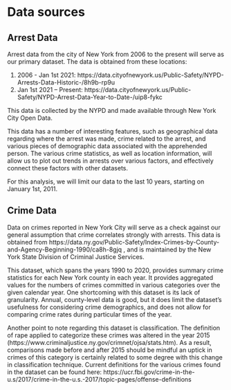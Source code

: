 # Data sources

## Arrest Data

Arrest data from the city of New York from 2006 to the present will serve as our primary dataset. The data is obtained from these locations:

1. 2006 - Jan 1st 2021: https://data.cityofnewyork.us/Public-Safety/NYPD-Arrests-Data-Historic-/8h9b-rp9u 
2. Jan 1st 2021 – Present: https://data.cityofnewyork.us/Public-Safety/NYPD-Arrest-Data-Year-to-Date-/uip8-fykc 

This data is collected by the NYPD and made available through New York City Open Data.

This data has a number of interesting features, such as geographical data regarding where the arrest was made, crime related to the arrest, and various pieces of demographic data associated with the apprehended person. The various crime statistics, as well as location information, will allow us to plot out trends in arrests over various factors, and effectively connect these factors with other datasets.

For this analysis, we will limit our data to the last 10 years, starting on January 1st, 2011.

## Crime Data

Data on crimes reported in New York City will serve as a check against our general assumption that crime correlates strongly with arrests. This data is obtained from https://data.ny.gov/Public-Safety/Index-Crimes-by-County-and-Agency-Beginning-1990/ca8h-8gjq , and is maintained by the New York State Division of Criminal Justice Services.

This dataset, which spans the years 1990 to 2020, provides summary crime statistics for each New York county in each year. It provides aggregated values for the numbers of crimes committed in various categories over the given calendar year. One shortcoming with this dataset is its lack of granularity. Annual, county-level data is good, but it does limit the dataset's usefulness for considering crime demographics, and does not allow for comparing crime rates during particular times of the year.

Another point to note regarding this dataset is classification. The definition of rape applied to categorize these crimes was altered in the year 2015 (https://www.criminaljustice.ny.gov/crimnet/ojsa/stats.htm). As a result, comparisons made before and after 2015 should be mindful an uptick in crimes of this category is certainly related to some degree with this change in classification technique. Current definitions for the various crimes found in the dataset can be found here: https://ucr.fbi.gov/crime-in-the-u.s/2017/crime-in-the-u.s.-2017/topic-pages/offense-definitions